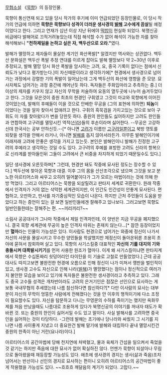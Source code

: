 [[무협소설]] 《[[묵향]]》의 등장인물.

묵향이 통신연재 되고 있을 당시 작가의 후기에 이미 언급되었던 등장인물로, 이 당시 작가의 언급에 의하면 '''묵향은 묵향보다 성격이 더러운 생사경의 [[발해]] 고수에게 끔살'''될 예정이었다고 한다. 그리고 연재가 십년 이상 지난 뒤에야 [[떡밥]]이 현실화 되었다. 북명신공 비급에다 발해어로 끄적거려놓았는데 직접 해석할 수가 없어 해석이 가능한 자를 찾아 해석해보니 '''"천하제일을 논하고 싶은 자, 백두산으로 오라."'''였다. 

발해가 멸망하고 제자들이 몰살한 계기인 화산폭발[* 알겠지만 역사와는 상관없다. 백두산 분화설은 백두산 폭발 추정 연대를 이르게 잡아도 발해 멸망보다 약 2~30년 이후로 추정되고, 발해 멸망 당시 화산 폭발을 암시하는 고려, 요, 중국 기록이 없다는 점에서 신뢰도가 낮다고 평가받는다.]이 자신때문이라고 생각하기에[* 현경에서 생사경으로 넘어가는 과정에서 강렬한 기의 폭발이 일어났는데 그게 백두산의 화산에 영향을 준 모양. 묘사자체도 넘어가는 과정 중간에 깨어난듯 하다. 독자들은 주화입마라고 추측하는 중.] 더 이상의 제자를 키우지 않고 자신의 무학을 저술하여 요동의 열두곳에 나누어 숨겨두었다고 한다. 그것을 모은것이 중원 최초의 현경인 구휘였고 그것이 마교와 묵향에게 이어진 것이었는데, 발해의 후예들이 이을 것으로 안배한 무공을 (그의 표현에 의하면) '''되놈'''이 이었다는 것을 알자 찾아서 없애려고 한다. 구휘의 흑묵검을 가지고있는 것으로 보아 구휘도 이 자를 찾아왔다가 변을 당한듯 하다. 중원의 한인들도 싫어하지만 고려도 한인들과 연합하여 고구려를 멸망시킨 역적([[신라]])들의 후손이라며 싫어한다. --무공은 고강하신데 한국사는 공부 안하신듯.--[* 아니면 [[고려]]가 이름만 [[고구려]]일뿐이고 북방 영토를 되찾을 생각을 안해서 라거나, 아니면 [[발해]]를 돕지 않아서라든가. 아무튼 발해인이기에 이래저래 고려에 안좋은 생각을 가지고 있는듯. 본인은 발해인이니 발해가 진정한 고구려의 후예라고 생각하는 것일 수도 있다. 고구려의 후예를 표방한 고려도 신라의 항복으로 신라계를 받아들인뒤 그들이 고려에서 큰 비중을 차지하게 되었기 때문일수도 있다.]

일단 생사경에 오른듯하며[* 그런데, 현경만 돼도 작중에 묘사된 정도는 장수할 수 있다.] 백두산에 찾아온 묵향과 대결. 이후 그의 몸을 산산조각으로 냈으며 그것을 보고 분노한 아르티어스와 싸우고 오히려 밀어붙이다가 그가 모르는 마법이라는 것에 의해 한 방 먹었다. 그리고 아르티어스는 묵향을 되살릴려고 판타지 세계로 귀환한다. 원래 작중에서 인격자가 거의 없는 삭막한 세계관이지만, 이 인간도 인간성이 안좋게 묘사된다. 편협하고, 오만하고, 만사를 자기중심적인 모습이 나온다. 하지만 근처 주민들이 도움을 받았다고 하는 증언이 있는 걸 보면 일반인들에겐 잘해주고 있나보다. 그러고보면 묵향도 일반인들한테는 잘해주는 편. ~~끼리끼리?~~

소림사 공공대사가 그나마 작중에서 제일 인격자인데, 이 양반은 지금 무공을 폐지했으니. 결국 묵향 세계관에 무공이 높은 인격자 따위는 존재치 않는다…[* 잠깐 등장이었지만 '''혈마'''라는 인물이 가능성은 있다. 이사람도 현경으로 넘어가는 와중에 정신이 나가서 자신의 사문을 몰살시키고 무수한 양민들을 학살했지만 제정신이 돌아온뒤론 조용히 초야에 묻혀서 참회하며 살고 있다. 묵향의 사기스킬중 대표적인 '''자신의 기를 대지의 기와 충돌시켜 대폭발시키기'''를 먼저 사용한 원조가 혈마다. 이게 왜 사기스킬이냐면 판타지계에서 묵향은 수십톤짜리 쇳덩어리인 타이탄을 이 기술로 고철로 만들었었다.] 근데 공공대사도 따지고보면 불완전한 현경에 오름으로 인해 정신이 나가 미쳐서 깽판을 벌인적이 있고, 생사경 고수도 자신으로 인해 나라([[발해]])가 멸망했다는 점이나 정신적으로 여러가지 불안한 모습을 보이고 있기에 독자들은 불완전한 생사경이라고 추측하고 있다. 그래도 중국 고수들 성격은 개차반이라도 고려의 은거기인은 점잖은 선인으로 묘사하는 게 보통 국내무협의 추세였는데 나름 참신하다면 참신하다?[* 다만 이사람의 묘사는 대부분이 자신의 무학이 엉뚱한 사람에게 전해졌다는 것을 안 이후의 행적이기에 다소 조정이 필요할수도 있다. 자신을 탐문하고 다니는 무영문의 수하를 죽이기는 했지만 옥화무제를 처음 만났을때도 나름대로 조용하게 있다가 북명신공의 이야기를 꺼내자 태도가 확 바뀐 것. 또는 중원의 한인이 싫어서일 수도 있고 말이다. 사실 발해사를 고려하면 중국인을 싫어하는 것이 타당하다. -그런데 발해는 초기에나 당나라와 싸웠지 그 시기를 지나면 나름 사이좋게 지냈고 더 중요한건 발해 말기에 발해와 대립하다 끝내 멸망시킨건 중원의 한족이 아닌 거란(요나라)이다.]

아르티어스의 공간마법에 당해 천지연에 처박혔고, 물과 육체가 간섭을 일으켜서 죽었을 것 같기는 하지만 죽음에 대한 묘사가 없어 확실하진 않다. 언젠가 묵향이 되살아나 무림으로 돌아왔을때 재등장할 가능성도 있다. 애초에 생사경의 경지는 생사(삶과 죽음)조차 넘어서는 반선이나 선인의 경지로 묘사하는 편이니 오히려 아르티어스의 공간마법이 좋게 작용했을 가능성도 있다. ~~흐흐흐 깨달음의 계기가 되었다. 고맙다.~~
